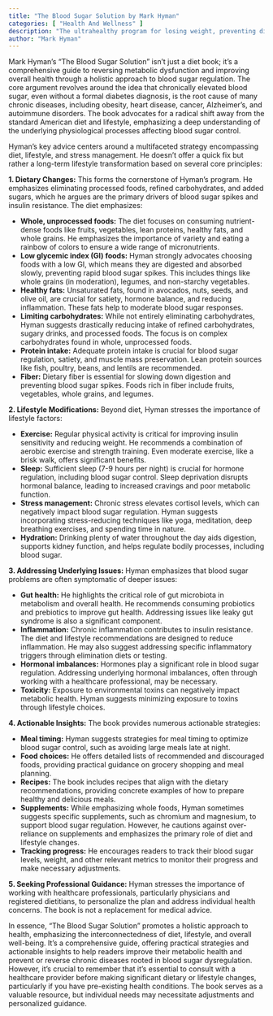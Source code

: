 ```yaml
---
title: "The Blood Sugar Solution by Mark Hyman"
categories: [ "Health And Wellness" ]
description: "The ultrahealthy program for losing weight, preventing disease"
author: "Mark Hyman"
---
```

Mark Hyman's "The Blood Sugar Solution" isn't just a diet book; it's a comprehensive guide to reversing metabolic dysfunction and improving overall health through a holistic approach to blood sugar regulation.  The core argument revolves around the idea that chronically elevated blood sugar, even without a formal diabetes diagnosis, is the root cause of many chronic diseases, including obesity, heart disease, cancer, Alzheimer's, and autoimmune disorders.  The book advocates for a radical shift away from the standard American diet and lifestyle, emphasizing a deep understanding of the underlying physiological processes affecting blood sugar control.

Hyman's key advice centers around a multifaceted strategy encompassing diet, lifestyle, and stress management. He doesn't offer a quick fix but rather a long-term lifestyle transformation based on several core principles:

**1. Dietary Changes:** This forms the cornerstone of Hyman's program. He emphasizes eliminating processed foods, refined carbohydrates, and added sugars, which he argues are the primary drivers of blood sugar spikes and insulin resistance.  The diet emphasizes:

* **Whole, unprocessed foods:**  The diet focuses on consuming nutrient-dense foods like fruits, vegetables, lean proteins, healthy fats, and whole grains.  He emphasizes the importance of variety and eating a rainbow of colors to ensure a wide range of micronutrients.
* **Low glycemic index (GI) foods:**  Hyman strongly advocates choosing foods with a low GI, which means they are digested and absorbed slowly, preventing rapid blood sugar spikes. This includes things like whole grains (in moderation), legumes, and non-starchy vegetables.
* **Healthy fats:**  Unsaturated fats, found in avocados, nuts, seeds, and olive oil, are crucial for satiety, hormone balance, and reducing inflammation.  These fats help to moderate blood sugar responses.
* **Limiting carbohydrates:**  While not entirely eliminating carbohydrates, Hyman suggests drastically reducing intake of refined carbohydrates, sugary drinks, and processed foods.  The focus is on complex carbohydrates found in whole, unprocessed foods.
* **Protein intake:**  Adequate protein intake is crucial for blood sugar regulation, satiety, and muscle mass preservation.  Lean protein sources like fish, poultry, beans, and lentils are recommended.
* **Fiber:**  Dietary fiber is essential for slowing down digestion and preventing blood sugar spikes.  Foods rich in fiber include fruits, vegetables, whole grains, and legumes.

**2. Lifestyle Modifications:**  Beyond diet, Hyman stresses the importance of lifestyle factors:

* **Exercise:** Regular physical activity is critical for improving insulin sensitivity and reducing weight.  He recommends a combination of aerobic exercise and strength training.  Even moderate exercise, like a brisk walk, offers significant benefits.
* **Sleep:**  Sufficient sleep (7-9 hours per night) is crucial for hormone regulation, including blood sugar control.  Sleep deprivation disrupts hormonal balance, leading to increased cravings and poor metabolic function.
* **Stress management:**  Chronic stress elevates cortisol levels, which can negatively impact blood sugar regulation.  Hyman suggests incorporating stress-reducing techniques like yoga, meditation, deep breathing exercises, and spending time in nature.
* **Hydration:**  Drinking plenty of water throughout the day aids digestion, supports kidney function, and helps regulate bodily processes, including blood sugar.

**3. Addressing Underlying Issues:**  Hyman emphasizes that blood sugar problems are often symptomatic of deeper issues:

* **Gut health:**  He highlights the critical role of gut microbiota in metabolism and overall health.  He recommends consuming probiotics and prebiotics to improve gut health.  Addressing issues like leaky gut syndrome is also a significant component.
* **Inflammation:**  Chronic inflammation contributes to insulin resistance.  The diet and lifestyle recommendations are designed to reduce inflammation.  He may also suggest addressing specific inflammatory triggers through elimination diets or testing.
* **Hormonal imbalances:**  Hormones play a significant role in blood sugar regulation.  Addressing underlying hormonal imbalances, often through working with a healthcare professional, may be necessary.
* **Toxicity:**  Exposure to environmental toxins can negatively impact metabolic health.  Hyman suggests minimizing exposure to toxins through lifestyle choices.

**4. Actionable Insights:**  The book provides numerous actionable strategies:

* **Meal timing:**  Hyman suggests strategies for meal timing to optimize blood sugar control, such as avoiding large meals late at night.
* **Food choices:**  He offers detailed lists of recommended and discouraged foods, providing practical guidance on grocery shopping and meal planning.
* **Recipes:**  The book includes recipes that align with the dietary recommendations, providing concrete examples of how to prepare healthy and delicious meals.
* **Supplements:**  While emphasizing whole foods, Hyman sometimes suggests specific supplements, such as chromium and magnesium, to support blood sugar regulation. However, he cautions against over-reliance on supplements and emphasizes the primary role of diet and lifestyle changes.
* **Tracking progress:**  He encourages readers to track their blood sugar levels, weight, and other relevant metrics to monitor their progress and make necessary adjustments.

**5.  Seeking Professional Guidance:** Hyman stresses the importance of working with healthcare professionals, particularly physicians and registered dietitians, to personalize the plan and address individual health concerns.  The book is not a replacement for medical advice.

In essence, "The Blood Sugar Solution" promotes a holistic approach to health, emphasizing the interconnectedness of diet, lifestyle, and overall well-being. It's a comprehensive guide, offering practical strategies and actionable insights to help readers improve their metabolic health and prevent or reverse chronic diseases rooted in blood sugar dysregulation. However, it's crucial to remember that it's essential to consult with a healthcare provider before making significant dietary or lifestyle changes, particularly if you have pre-existing health conditions.  The book serves as a valuable resource, but individual needs may necessitate adjustments and personalized guidance.

